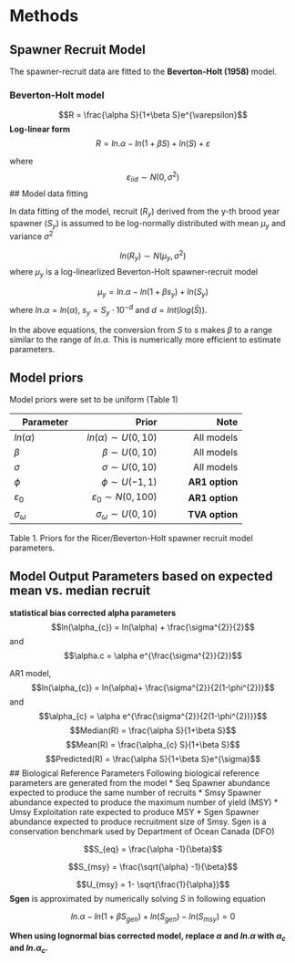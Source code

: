 \newpage
# Methods
## Spawner Recruit Model
The spawner-recruit data are fitted to the **Beverton-Holt (1958)** model. 

### Beverton-Holt model 
$$R = \frac{\alpha S}{1+\beta S}e^{\varepsilon}$$
**Log-linear form**
$$R=ln.\alpha -ln(1+\beta S)+ln(S) + \varepsilon$$

where 
$$\varepsilon_{iid} \sim N(0,\sigma ^{2})$$
## Model data fitting

In data fitting of the model, recruit ($R_{y}$) derived from the y-th brood year spawner ($S_{y}$) is assumed to be log-normally distributed with mean $\mu_{y}$ and variance ${\sigma}^{2}$
 
$$ln(R_{y}) \sim N(\mu_{y},{\sigma}^{2})$$
where $\mu_{y}$ is a log-linearlized Beverton-Holt spawner-recruit model 


$$\mu_{y}=ln.\alpha -ln(1+\beta s_{y})+ln(S_{y})$$
where $ln.\alpha = ln(\alpha)$, $s_{y} = S_{y}\cdot{10}^{-d}$ and $d = Int(log(\bar{S}))$.   


In the above equations, the conversion from $S$ to $s$ makes $\beta$ to a range similar to the range of $ln.\alpha$.  This is numerically more efficient to estimate parameters. 


## Model priors 
Model priors were set to be uniform (Table 1)

|Parameter |   Prior    |    Note  |
|  ------- | -------:|-------:|
| $ln(\alpha)$  |  $ln(\alpha) \sim U(0,10)$ |  All models   | 
| $\beta$    |     $\beta \sim U(0,10)$  |  All models   | 
| $\sigma$    |      $\sigma \sim U(0,10)$  |  All models    | 
| $\phi$    |    $\phi \sim U(-1,1)$   |  **AR1 option**  | 
| $\varepsilon_{0}$ |     $\varepsilon_{0} \sim N(0,100)$     |**AR1 option**  | 
| $\sigma _{\omega}$|     $\sigma _{\omega} \sim U(0,10)$     |**TVA option**| 

Table 1.  Priors for the Ricer/Beverton-Holt spawner recruit model parameters.


                                                                      
## Model Output Parameters based on expected mean vs. median recruit 

**statistical bias corrected alpha parameters**  
$$ln(\alpha_{c}) = ln(\alpha) + \frac{\sigma^{2}}{2}$$ 
and $$\alpha.c = \alpha e^{\frac{\sigma^{2}}{2}}$$


AR1 model, 
$$ln(\alpha_{c}) = ln(\alpha)+ \frac{\sigma^{2}}{2(1-\phi^{2})}$$ 
and 
$$\alpha_{c} = \alpha e^{\frac{\sigma^{2}}{2(1-\phi^{2})}}$$
$$Median(R) = \frac{\alpha S}{1+\beta S}$$
$$Mean(R) = \frac{\alpha_{c} S}{1+\beta S}$$
$$Predicted(R) = \frac{\alpha S}{1+\beta S}e^{\sigma}$$
## Biological Reference Parameters
Following biological reference parameters are generated from the model 
* Seq   Spawner abundance expected to produce the same number of recruits
* Smsy  Spawner abundance expected to produce the maximum number of yield (MSY) 
* Umsy  Exploitation rate expected to produce MSY
* Sgen  Spawner abundance expected to produce recruitment size of Smsy. Sgen is a conservation benchmark used by Department of Ocean Canada (DFO)

$$S_{eq} =  \frac{\alpha -1}{\beta}$$

$$S_{msy} =  \frac{\sqrt{\alpha} -1}{\beta}$$

$$U_{msy} = 1- \sqrt{\frac{1}{\alpha}}$$
**Sgen** is approximated by numerically solving $S$ in following equation  

$$ln.\alpha - ln(1+\beta S_{gen}) + ln(S_{gen}) - ln(S_{msy}) = 0$$

**When using lognormal bias corrected model, replace $\alpha$ and $ln.\alpha$ with $\alpha_{c}$ and $ln.\alpha_{c}$.**


